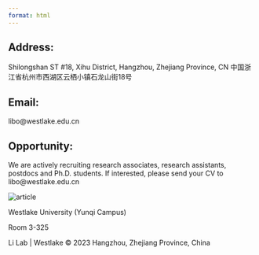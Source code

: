 ```yaml
---
format: html
---
```


::: contact-container
<h2 class="contact-title">
Address:
</h2>

Shilongshan ST #18, Xihu District, Hangzhou, Zhejiang Province, CN 中国浙江省杭州市西湖区云栖小镇石龙山街18号

<h2 class="contact-title">
Email:
</h2>

libo\@westlake.edu.cn

<h2 class="contact-title">
Opportunity:
</h2>

We are actively recruiting research associates, research assistants, postdocs and Ph.D. students. If interested, please send your CV to libo\@westlake.edu.cn
:::

<img src="images/contact/westlake.png" alt="article" class="contact-photo"/>

Westlake University (Yunqi Campus)

Room 3-325


<footer class="site-footer">

::: footer-content
Li Lab \| Westlake © 2023 Hangzhou, Zhejiang Province, China
:::

</footer>
